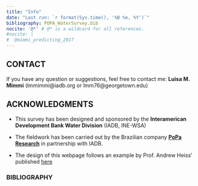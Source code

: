 ```yaml
---
title: "Info"
date: "Last run: `r format(Sys.time(), '%B %e, %Y')`"
bibliography: POPA_WaterSurvey.bib
nocite: '@*' # @* is a wildcard for all references.
#nocite: |
#  @mimmi_predicting_2017
---
```




## CONTACT
If you have any question or suggestions, feel free to contact me: **Luisa M. Mimmi** (lmmimmi@iadb.org or lmm76@georgetown.edu)  



## ACKNOWLEDGMENTS
+ This survey has been designed and sponsored by the **Interamerican Development Bank Water Division** (IADB, INE-WSA) 

+ The fieldwork has been carried out by the Brazilian company [**PoPa Research**](http://www.poparesearch.com/) in partnership with IADB. 
+ The design of this webpage follows an example by Prof. Andrew Heiss' published [here](https://stats.andrewheiss.com/donors-ngo-restrictions/index.html)


<!-- ## This static website -->
<!-- This is a static webpage created to share insights from the survey on Brazil WSS Operators. (Raw survey responses are confidential). Its purpose is to...  -->





### BIBLIOGRAPHY






